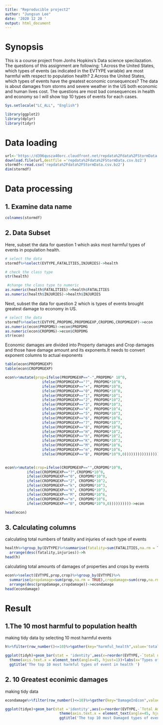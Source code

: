 ---
title: "Reproducible project2"
author: "Jungsun Lee"
date: '2020 12 20 '
output: html_document
---
# Synopsis
This is a course project from Jonhs Hopkins's Data science specilazation. The questions of this assignment are following:
1.Across the United States, which types of events (as indicated in the EVTYPE variable) are most harmful with respect to population health?
2.Across the United States, which types of events have the greatest economic consequences?
The data is about damages from storms and severe weather in the US both economic and human lives cost. 
The questions are most bad consequences in health and economy so I will show top 10 types of events for each cases. 
```{r, eco=FALSE}
Sys.setlocale("LC_ALL", "English")
```
```{r }
library(ggplot2)
library(dplyr)
library(tidyr)
```

# Data loading 

```{r data downloading}
url<-'https://d396qusza40orc.cloudfront.net/repdata%2Fdata%2FStormData.csv.bz2'
download.file(url,destfile ='repdata%2Fdata%2FStormData.csv.bz2')
stormdf<-read.csv('repdata%2Fdata%2FStormData.csv.bz2')
dim(stormdf)
```

# Data processing

## 1. Examine data name

```{r data name}
colnames(stormdf)
```

## 2. Data Subset
Here, subset the data for question 1 which asks most harmful types of events in population health.

```{r data subset 1}
# select the data
stormdf%>%select(EVTYPE,FATALITIES,INJURIES)->health 

# check the class type
str(health) 

 #change the class type to numeric
as.numeric(health$FATALITIES)->health$FATALITIES
as.numeric(health$INJURIES)->health$INJURIES 
```

Next, subset the data for question 2 which is types of events brought greatest damage to economy in US.

```{r data subset 2-1}
# select the data
stormdf%>%select(EVTYPE,PROPDMG,PROPDMGEXP,CROPDMG,CROPDMGEXP)->econ
as.numeric(econ$PROPDMG)->econ$PROPDMG
as.numeric(econ$CROPDMG)->econ$CROPDMG
str(econ)
```

Economic damages are divided into Property damages and Crop damages and those have damage amount and its exponents.It needs to convert exponent columns to actual exponents 

```{r data subset 2-2}
table(econ$PROPDMGEXP)
table(econ$CROPDMGEXP)

econ%>%mutate(prop=ifelse(PROPDMGEXP=="-",PROPDMG* 10^0,
                 ifelse(PROPDMGEXP=="?", PROPDMG*10^0,
                 ifelse(PROPDMGEXP=="+", PROPDMG*10^0,
                 ifelse(PROPDMGEXP=="0", PROPDMG*10^0,
                 ifelse(PROPDMGEXP=="1", PROPDMG*10^1,
                 ifelse(PROPDMGEXP=="2", PROPDMG*10^2,
                 ifelse(PROPDMGEXP=="3", PROPDMG*10^3,
                 ifelse(PROPDMGEXP=="4", PROPDMG*10^4,
                 ifelse(PROPDMGEXP=="5", PROPDMG*10^3,
                 ifelse(PROPDMGEXP=="6", PROPDMG*10^6,
                 ifelse(PROPDMGEXP=="7", PROPDMG*10^7,
                 ifelse(PROPDMGEXP=="8", PROPDMG*10^8,
                 ifelse(PROPDMGEXP=="H", PROPDMG*10^2,
                 ifelse(PROPDMGEXP=="h", PROPDMG*10^2,
                 ifelse(PROPDMGEXP=="K", PROPDMG*10^3,
                 ifelse(PROPDMGEXP=="M", PROPDMG*10^6,
                 ifelse(PROPDMGEXP=="m", PROPDMG*10^6,
                 ifelse(PROPDMGEXP=="B", PROPDMG*10^9,0)))))))))))))))))))->econ

              
econ%>%mutate(crop=ifelse(CROPDMGEXP=="",CROPDMG*10^0,
          ifelse(CROPDMGEXP=="?",CROPDMG*10^0,
          ifelse(CROPDMGEXP=="0", CROPDMG*10^0,
          ifelse(CROPDMGEXP=="2", CROPDMG*10^2,
          ifelse(CROPDMGEXP=="k", CROPDMG*10^3,
          ifelse(CROPDMGEXP=="K", CROPDMG*10^3,
          ifelse(CROPDMGEXP=="M", CROPDMG*10^6,
          ifelse(CROPDMGEXP=="m", CROPDMG*10^6,
          ifelse(CROPDMGEXP=="B", CROPDMG*10^9,0))))))))))->econ

head(econ)

```


## 3. Calculating columns

calculating total numbers of fatality and injuries of each type of events 
```{r h}
health%>%group_by(EVTYPE)%>%summarise(fatality=sum(FATALITIES,na.rm = TRUE),injuries=sum(INJURIES,na.rm = TRUE))%>%
  arrange(desc(fatality,injuries))->h
head(h)
```

calculating total amounts of damages of properties and crops by events
```{r e}
econ%>%select(EVTYPE,prop,crop)%>%group_by(EVTYPE)%>%
  summarise(propdamage=sum(prop,na.rm = TRUE),cropdamage=sum(crop,na.rm = TRUE))%>%
  arrange(desc(propdamage,cropdamage))->econdamage
head(econdamage)
```

# Result

## 1.The 10 most harmful to population health
making tidy data by selecting 10 most harmful events
```{r tidyh}
h%>%filter(row_number()<=10)%>%gather(key="harmful_health",value='total number',-EVTYPE)->tidyh
```

```{r plot1}
ggplot(tidyh)+geom_bar(stat = 'identity',aes(x=reorder(EVTYPE,-`total number`),y=`total number`,fill=harmful_health ), position="dodge")+
  theme(axis.text.x = element_text(angle=45, hjust=1))+labs(x='Types of Events',y='Total number')+
  ggtitle('The top 10 most harmful types of event in health ')
```

## 2. 10 Greatest econimic damages
making tidy data
```{r tidye}
econdamage%>%filter(row_number()<=10)%>%gather(key="DamageInEcon",value='Total Amount',-EVTYPE)->tidye
```

```{r plot2}
ggplot(tidye)+geom_bar(stat ='identity',aes(x=reorder(EVTYPE,-`Total Amount`),y=`Total Amount`,fill=DamageInEcon ), position="dodge")+
                         theme(axis.text.x = element_text(angle=45, hjust=1))+labs(x='Types of Events',y='Total Amount')+
                         ggtitle('The top 10 most Damaged types of event in Economy')
```